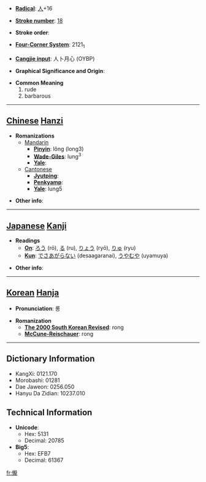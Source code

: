 * '''[[Wiktionary:Chinese radical index| Radical]]''': [[Wiktionary:Chinese radical index 人|人]]+16

* '''[[Wiktionary:Chinese total strokes index|Stroke number]]''': [[Wiktionary:Chinese total strokes index 18|18]]

* '''Stroke order''': 

* '''[[Wiktionary:Chinese four corner index|Four-Corner System]]''': 2121<sub>1</sub>

* '''[[Wiktionary:Chinese Cangjie index|Cangjie input]]''': 人卜月心 (OYBP)

* '''Graphical Significance and Origin''': 

* '''Common Meaning'''
*#rude
*# barbarous


----

== [[Chinese]] [[Hanzi]] ==

* '''Romanizations'''
** [[Mandarin]]
*** '''[[Pinyin]]''': lǒng (long3)
*** '''[[Wade-Giles]]''': lung<sup>3</sup>
*** '''[[Yale]]''': 
**[[Cantonese]]
***'''[[Jyutping]]''':
***'''[[Penkyamp]]''': 
***'''[[Yale]]''': lung5

* '''Other info''': 

----

== [[Japanese]] [[Kanji]] ==

* '''Readings'''
** '''[[On]]''': [[ろう]] (rō), [[る]] (ru), [[りょう]] (ryō), [[りゅ]] (ryu)
** '''[[Kun]]''': [[でさあがらない]] (desaagaranai), [[うやむや]] (uyamuya)

* '''Other info''':  

----

== [[Korean]] [[Hanja]] ==

* '''Pronunciation''': 롱

* '''Romanization'''
** '''[[The 2000 South Korean Revised Romanization|The 2000 South Korean Revised]]''': rong
** '''[[McCune-Reischauer]]''': rong

----

== Dictionary Information ==

* KangXi: 0121.170
* Morobashi: 01281
* Dae Jaweon: 0256.050
* Hanyu Da Zidian: 10237.010

== Technical Information ==

* '''Unicode''':
** Hex: 5131
** Decimal: 20785
* '''Big5''':
** Hex: EFB7
** Decimal: 61367

[[fr:儱]]